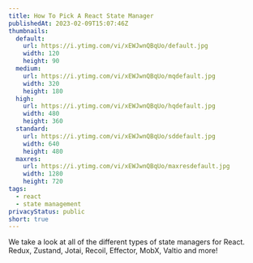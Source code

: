 ```yaml
---
title: How To Pick A React State Manager
publishedAt: 2023-02-09T15:07:46Z
thumbnails:
  default:
    url: https://i.ytimg.com/vi/xEWJwnQBqUo/default.jpg
    width: 120
    height: 90
  medium:
    url: https://i.ytimg.com/vi/xEWJwnQBqUo/mqdefault.jpg
    width: 320
    height: 180
  high:
    url: https://i.ytimg.com/vi/xEWJwnQBqUo/hqdefault.jpg
    width: 480
    height: 360
  standard:
    url: https://i.ytimg.com/vi/xEWJwnQBqUo/sddefault.jpg
    width: 640
    height: 480
  maxres:
    url: https://i.ytimg.com/vi/xEWJwnQBqUo/maxresdefault.jpg
    width: 1280
    height: 720
tags:
  - react
  - state management
privacyStatus: public
short: true
---
```


We take a look at all of the different types of state managers for React. Redux, Zustand, Jotai, Recoil, Effector, MobX, Valtio and more!
